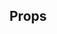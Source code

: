 
<Meta title="Tabs" component={Tabs} />

<Canvas>
  <Story name="default">
    <Tabs
      tabs={[
        { value: "home", label: "Home" },
        { value: "sign-in", label: "Sign in" },
      ]}
    />
  </Story>
</Canvas>

## Props

<Props of={Tabs} />

